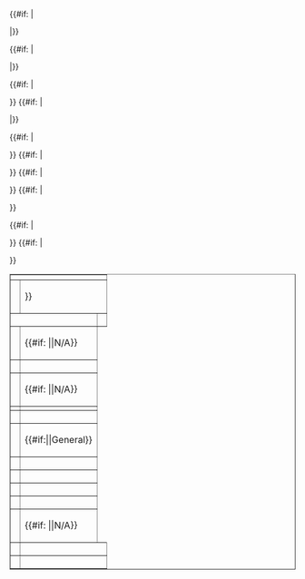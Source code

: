 <includeonly><!--
--><table class="wikitable doujininfo" border="1"><tr><th colspan="3">{{i18n|en=Basic Information|zh=基本信息|ja=基本情報}}</th></tr><!--

--><tr><td class="label">{{i18n|en=Title|zh=名称|ja=タイトル}}</td><td colspan="2">{{{Title|{{PAGENAME}}}}}</td></tr><!--
-->{{#if: {{{Translation|}}} |<tr><td class="label" colspan="2">{{i18n|en=Translation|zh=译名|ja=翻訳}}</td><td>{{{Translation}}}</td></tr>|}}<!--
--><tr><td class="label">{{i18n|en=Producer|zh=制作方|ja=メーカー}}</td><td>{{#if: {{{Producer|}}} |{{{Producer}}}|N/A}}</td><!--

-->{{CoverInfo|Height={{{CoverHeight}}}|CoverEntry={{{Cover|}}}|CoverChara={{{CoverChara|}}}}}<!--
--></tr><!--

-->{{#if: {{{Issuer|}}} |<tr><td class="label">{{i18n|en=Issuer|zh=发行方|ja=発行者}}</td><td>{{{Issuer}}}</td></tr>|}}<!--
--><tr><td class="label">{{i18n|en=Release Date|zh=发布日期|ja=発売日}}</td><td>{{#if: {{{Date|}}} |{{{Date}}}|N/A}}</td></tr><!--
-->{{#if: {{{Type|}}} |<tr><td class="label">{{i18n|en=Type|zh=类型|ja=種別}}</td><td></td></tr>}}<!--
-->{{#if: {{{CatalogID|}}} |<tr><td class="label">{{i18n|en=Catalog ID|zh=编号|ja=型番}}</td><td>{{{CatalogID}}}</td></tr>|}}<!--
--><tr><td class="label">{{i18n|en=Rating|zh=分级指定|ja=指定}}</td><td>{{#if:{{{Grade|}}}|{{{Grade|}}}|General}}</td></tr><!--

-->{{#if: {{{GameType|}}} |<tr><td class="label">{{i18n|en=Game Type|zh=游戏类型|ja=ゲームの種別}}</td><td>{{{GameType}}}</td></tr>}}<!--
-->{{#if: {{{Platform|}}} |<tr><td class="label">{{i18n|en=Platform|zh=运行平台|ja=プラットフォーム}}</td><td>{{{Platform}}}</td></tr>}}<!--
-->{{#if: {{{Language|}}} |<tr><td class="label">{{i18n|en=Language|zh=语言|ja=言語}}</td><td>{{{Language}}}</td></tr>}}<!--
-->{{#if: {{{Price|}}} |<tr><td class="label">{{i18n|en=Price|zh=售价|ja=価格}}</td><td>{{{Price}}}</td></tr>}}<!--

--><tr><td class="label">{{i18n|en=Engine|zh=引擎|ja=エンジン}}</td><td>{{#if: {{{Engine|}}} |{{{Engine}}}|N/A}}</td></tr><!--

-->{{#if: {{{OfficialWebsite|}}} |<tr><td class="label">{{i18n|en=Website|zh=官网页面|ja=公式サイト}}</td><td colspan="2">{{{OfficialWebsite}}}</td></tr>}}<!--
-->{{#if: {{{Note|}}} |<tr><td class="label">{{i18n|en=Note|zh=备注|ja=備考}}</td><td colspan="2">{{{Note}}}</td></tr>}}<!--
--></table><!--
--></includeonly>

<noinclude>
{{GameInfo|
| Cover = Wikifront.png
| CoverChara = Budur
| Producer = A
| Issuer = B
| Labguage = C
| GameType = D
| Platform = E
| Price = F
| OfficialWebsite = G
| CoverHeight = 7
}}
</noinclude>
